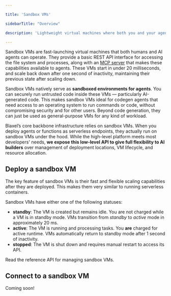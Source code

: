 ```yaml
---

title: 'Sandbox VMs'

sidebarTitle: "Overview"

description: 'Lightweight virtual machines where both you and your agents can run code with sub-20ms cold starts.'

---
```


Sandbox VMs are fast-launching virtual machines that both humans and AI agents can operate. They provide a basic REST API interface for accessing the file system and processes, along with an [MCP server](../Functions/Overview) that makes these capabilities available to agents. These VMs start in under 20 milliseconds, and scale back down after one second of inactivity, maintaining their previous state after scaling down.

Sandbox VMs natively serve as **sandboxed environments for agents**. You can securely run untrusted code inside these VMs — particularly AI-generated code. This makes sandbox VMs ideal for codegen agents that need access to an operating system to run commands or code, without compromising security and  for other users. Beyond code generation, they can just be used as general-purpose VMs for any kind of workload.

Blaxel’s core backbone infrastructure relies on sandbox VMs. When you deploy agents or functions as serverless endpoints, they actually run on sandbox VMs under the hood. While the high-level platform meets most developers' needs, **we expose this low-level API to give full flexibility to AI builders** over management of deployment locations, VM lifecycle, and resource allocation.

## Deploy a sandbox VM

The key feature of sandbox VMs is their fast and flexible scaling capabilities after they are deployed. This makes them very similar to running serverless containers.

Sandbox VMs have either one of the following statuses:

- **standby**: The VM is created but remains idle. You are not charged while a VM is in standby mode. VMs transition from *standby* to *active* mode in approximately 20 ms.
- **active**: The VM is running and processing tasks. You **are** charged for active runtime. VMs automatically return to standby mode after 1 second of inactivity.
- **stopped**: The VM is shut down and requires manual restart to access its API.

Read the reference API for managing sandbox VMs.

## Connect to a sandbox VM

Coming soon!